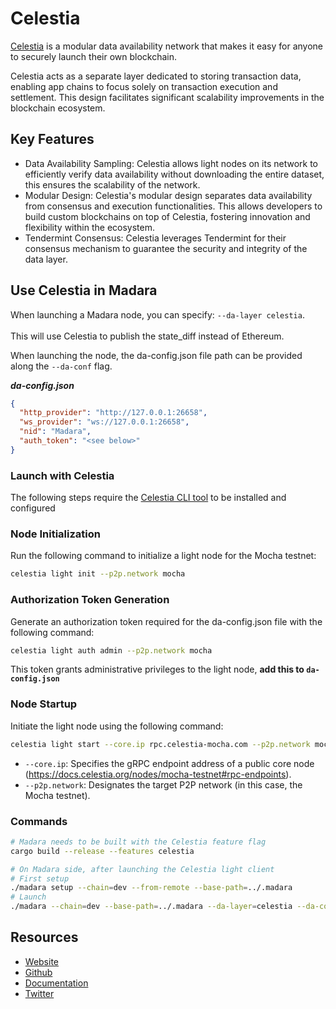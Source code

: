 
# Celestia

[Celestia](https://celestia.org/) is a modular data availability network that makes it easy for anyone to securely launch their own blockchain.

Celestia acts as a separate layer dedicated to storing transaction data, enabling app chains to focus solely on transaction execution and settlement.
This design facilitates significant scalability improvements in the blockchain ecosystem.

## Key Features

- Data Availability Sampling: Celestia allows light nodes on its network to efficiently verify data availability without downloading the entire dataset, this ensures the scalability of the network.
- Modular Design: Celestia's modular design separates data availability from consensus and execution functionalities. This allows developers to build custom blockchains on top of Celestia, fostering innovation and flexibility within the ecosystem.
- Tendermint Consensus: Celestia leverages Tendermint for their consensus mechanism to guarantee the security and integrity of the data layer.

## Use Celestia in Madara

When launching a Madara node, you can specify: `--da-layer celestia`.<br></br>
This will use Celestia to publish the state_diff instead of Ethereum.

When launching the node, the da-config.json file path can be provided along the `--da-conf` flag.

_**da-config.json**_

```json
{
  "http_provider": "http://127.0.0.1:26658",
  "ws_provider": "ws://127.0.0.1:26658",
  "nid": "Madara",
  "auth_token": "<see below>"
}
```

### Launch with Celestia

The following steps require the [Celestia CLI tool](https://docs.celestia.org/developers/node-tutorial) to be installed and configured

<Steps>

### Node Initialization

Run the following command to initialize a light node for the Mocha testnet:

```bash
celestia light init --p2p.network mocha
```

### Authorization Token Generation

Generate an authorization token required for the da-config.json file with the following command:

```bash
celestia light auth admin --p2p.network mocha
```

This token grants administrative privileges to the light node, **add this to `da-config.json`**

### Node Startup

Initiate the light node using the following command:

```bash
celestia light start --core.ip rpc.celestia-mocha.com --p2p.network mocha
```

- `--core.ip`: Specifies the gRPC endpoint address of a public core node (https://docs.celestia.org/nodes/mocha-testnet#rpc-endpoints).
- `--p2p.network`: Designates the target P2P network (in this case, the Mocha testnet).

</Steps>

### Commands

```bash
# Madara needs to be built with the Celestia feature flag
cargo build --release --features celestia

# On Madara side, after launching the Celestia light client
# First setup
./madara setup --chain=dev --from-remote --base-path=../.madara
# Launch
./madara --chain=dev --base-path=../.madara --da-layer=celestia --da-conf=/home/da-config.json --force-authoring –alice

```

## Resources

- [Website](https://celestia.org/)
- [Github](https://github.com/celestiaorg)
- [Documentation](https://docs.celestia.org/)
- [Twitter](https://twitter.com/CelestiaOrg)
